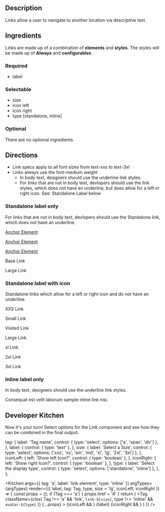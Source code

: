 
## Description

Links allow a user to navigate to another location via descriptive text.

## Ingredients

Links are made up of a combination of __elements__ and __styles__.  The styles will be made up of __Always__ and __configurables__ .

### Required
  - label

### Selectable
  - size
  - icon left
  - icon right
  - type [standalone, inline]

### Optional

There are no optional ingredients.

## Directions
  - Link specs apply to all font sizes from text-xxs to text-3xl
  - Links always use the font-medium weight
    - In body text, designers should use the underline link styles.
    - For links that are not in body text, devlopers should use the link styles, which does not have an underline, but does allow for a left or right icon.  See: Standalone Label below
 

<div className="flex flex-wrap gap-2 flex-col ">

  ### Standalone label only

  For links that are not in body text, devlopers should use the Standalone link, which does not have an underline.

  <a href="#">Anchor Element</a>
  
  <a href="#" className="text-sm">Anchor Element</a>

  <a href="#" className="link-sm">Anchor Element</a>

  <span className="link">Base Link</span>

  <span className="link link-lg">Large Link</span>

  ### Standalone label with icon

  Standalone links which allow for a left or right icon and do not have an underline.

  <span className="link link-xxs"><PhotoIcon className="icon" /> XXS Link <PhotoIcon className="icon" /></span>

  <span className="link link-sm"><PhotoIcon className="icon" /> Small Link <PhotoIcon className="icon" /></span>

  <span className="link link-visited"><PhotoIcon className="icon" /> Visited Link <PhotoIcon className="icon" /></span>

  <span className="link link-lg"><PhotoIcon className="icon" /> Large Link <PhotoIcon className="icon" /></span>

  <span className="link link-xl"><PhotoIcon className="icon" /> xl Link <PhotoIcon className="icon" /></span>

  <span className="link link-2xl"><PhotoIcon className="icon" /> 2xl Link <PhotoIcon className="icon" /></span>

  <span className="link link-3xl"><PhotoIcon className="icon" /> 3xl Link <PhotoIcon className="icon" /></span>

</div>

### Inline label only

In body text, designers should use the underline link styles.

<p>Consequat est velit laborum <span className="link link-inline" href="">sample inline link</span> nisi.</p>

## Developer Kitchen

Now it's your turn! Select options for the Link component and see how they can 
be combined in the final output.

  tag: {
    label: 'Tag name',
    control: {
      type: 'select',
      options: ['a', 'span', 'div']
    },
  },
  label: {
    control: { type: 'text' },
  },
  size: {
    label: 'Select a Size',
    control: { 
      type: 'select', 
      options: ['xxs', 'xs', 'sm', 'md', 'xl', 'lg', '2xl', '3xl'] 
    },
  },
  iconLeft: {
    left: 'Show left Icon?',
    control: { type: 'boolean' },
  },
  iconRight: {
    left: 'Show right Icon?',
    control: { type: 'boolean' },
  },
  type: {
    label: 'Select the display type',
    control: { 
      type: 'select', 
      options: ['standalone', 'inline'] 
    },
  },
};

<Kitchen
  args={{ tag: 'a', label: 'link element', type: 'inline' }}
  argTypes={argTypes}
  render={({ label, tag: Tag, type, size = 'lg', iconLeft, iconRight }) => {
    const props = {};
    if (Tag === 'a') {
      props.href = '#'
    }
    return (
      <Tag
        className={clsx(
          Tag !== 'a' && 'link',
          `link-${size}`,
          type !== 'inline' && `avatar-${type}`
        )}
        {...props}
      >
        {iconLeft && <PhotoIcon className="icon" />}
        {label}
        {iconRight && <PhotoIcon className="icon" />}
      </Tag>
    )
  }}
/>

